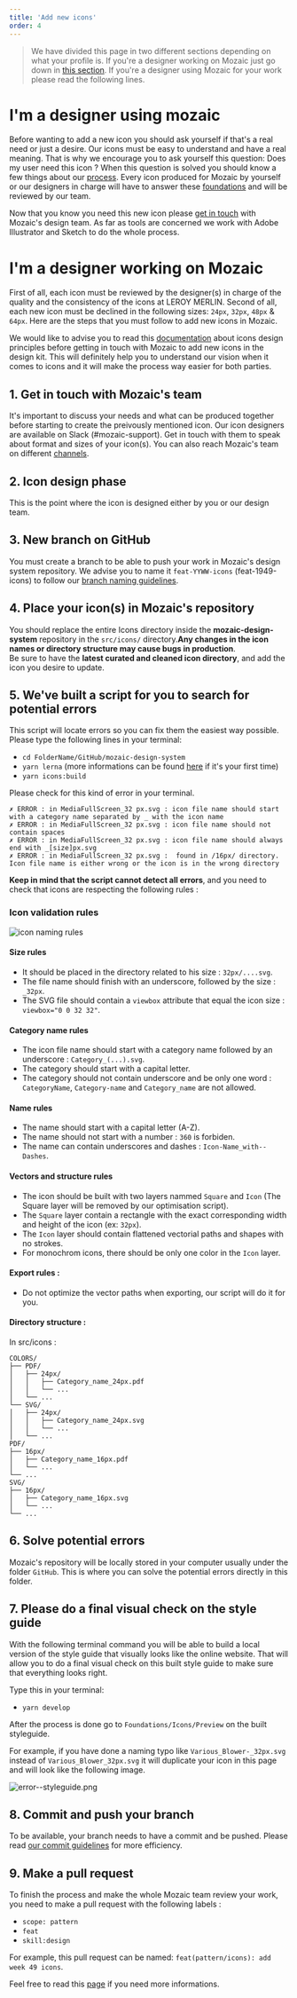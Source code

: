 ```yaml
---
title: 'Add new icons'
order: 4
---
```


> We have divided this page in two different sections depending on what your profile is. If you're a designer working on Mozaic just go down in [this section](/Contributing/Designers/AddNewIcons/#im-a-designer-working-on-mozaic). If you're a designer using Mozaic for your work please read the following lines.

# I'm a designer using mozaic

Before wanting to add a new icon you should ask yourself if that's a real need or just a desire. Our icons must be easy to understand and have a real meaning. That is why we encourage you to ask yourself this question: Does my user need this icon ? When this question is solved you should know a few things about our [process](/Contributing/SubmitChanges/AddNewPattern/). Every icon produced for Mozaic by yourself or our designers in charge will have to answer these [foundations](/Foundations/Icons/designers/) and will be reviewed by our team.

Now that you know you need this new icon please [get in touch](/Contributing/Designers/AddNewIcons/#1-get-in-touch-with-mozaics-team) with Mozaic's design team. As far as tools are concerned we work with Adobe Illustrator and Sketch to do the whole process.

# I'm a designer working on Mozaic

First of all, each icon must be reviewed by the designer(s) in charge of the quality and the consistency of the icons at LEROY MERLIN. Second of all, each new icon must be declined in the following sizes: `24px`, `32px`, `48px` & `64px`. Here are the steps that you must follow to add new icons in Mozaic.

We would like to advise you to read this [documentation](/Foundations/Icons/designers/) about icons design principles before getting in touch with Mozaic to add new icons in the design kit. This will definitely help you to understand our vision when it comes to icons and it will make the process way easier for both parties.

## 1. Get in touch with Mozaic's team

It's important to discuss your needs and what can be produced together before starting to create the preivously mentioned icon. Our icon designers are available on Slack (#mozaic-support). Get in touch with them to speak about format and sizes of your icon(s). You can also reach Mozaic's team on different [channels](/Help/).

## 2. Icon design phase

This is the point where the icon is designed either by you or our design team.

## 3. New branch on GitHub

You must create a branch to be able to push your work in Mozaic's design system repository. We advise you to name it `feat-YYWW-icons` (feat-1949-icons) to follow our [branch naming guidelines](/Contributing/Developers/GitConventions/#branch-names).

## 4. Place your icon(s) in Mozaic's repository

You should replace the entire Icons directory inside the **mozaic-design-system** repository in the `src/icons/` directory.**Any changes in the icon names or directory structure may cause bugs in production**.  
Be sure to have the **latest curated and cleaned icon directory**, and add the icon you desire to update.

## 5. We've built a script for you to search for potential errors

This script will locate errors so you can fix them the easiest way possible. Please type the following lines in your terminal:

- `cd FolderName/GitHub/mozaic-design-system`
- `yarn lerna` (more informations can be found [here](/GetStarted/Developers/Installation/) if it's your first time)
- `yarn icons:build`

Please check for this kind of error in your terminal.

```
✗ ERROR : in MediaFullScreen_32 px.svg : icon file name should start with a category name separated by _ with the icon name
✗ ERROR : in MediaFullScreen_32 px.svg : icon file name should not contain spaces
✗ ERROR : in MediaFullScreen_32 px.svg : icon file name should always end with _[size]px.svg
✗ ERROR : in MediaFullScreen_32 px.svg :  found in /16px/ directory. Icon file name is either wrong or the icon is in the wrong directory
```

**Keep in mind that the script cannot detect all errors**, and you need to check that icons are respecting the following rules :

### Icon validation rules

![icon naming rules](naming-rules.jpg)

#### Size rules

- It should be placed in the directory related to his size : `32px/....svg`.
- The file name should finish with an underscore, followed by the size : `_32px`.
- The SVG file should contain a `viewbox` attribute that equal the icon size : `viewbox="0 0 32 32"`.

#### Category name rules

- The icon file name should start with a category name followed by an underscore : `Category_(...).svg`.
- The category should start with a capital letter.
- The category should not contain underscore and be only one word : `CategoryName`, `Category-name` and `Category_name` are not allowed.

#### Name rules

- The name should start with a capital letter (A-Z).
- The name should not start with a number : `360` is forbiden.
- The name can contain underscores and dashes : `Icon-Name_with--Dashes`.

#### Vectors and structure rules

- The icon should be built with two layers nammed `Square` and `Icon` (The Square layer will be removed by our optimisation script).
- The `Square` layer contain a rectangle with the exact corresponding width and height of the icon (ex: `32px`).
- The `Icon` layer should contain flattened vectorial paths and shapes with no strokes.
- For monochrom icons, there should be only one color in the `Icon` layer.

#### Export rules :

- Do not optimize the vector paths when exporting, our script will do it for you.

#### Directory structure :

In src/icons :

```
COLORS/
├── PDF/
│   ├── 24px/
│   │   ├── Category_name_24px.pdf
│   │   └── ...
│   └── ...
└── SVG/
│   ├── 24px/
│   │   ├── Category_name_24px.svg
│   │   └── ...
│   └── ...
PDF/
├── 16px/
│   ├── Category_name_16px.pdf
│   └── ...
└── ...
SVG/
├── 16px/
│   ├── Category_name_16px.svg
│   └── ...
└── ...
```

## 6. Solve potential errors

Mozaic's repository will be locally stored in your computer usually under the folder `GitHub`. This is where you can solve the potential errors directly in this folder.

## 7. Please do a final visual check on the style guide

With the following terminal command you will be able to build a local version of the style guide that visually looks like the online website. That will allow you to do a final visual check on this built style guide to make sure that everything looks right.

Type this in your terminal:

- `yarn develop`

After the process is done go to `Foundations/Icons/Preview` on the built styleguide.

For example, if you have done a naming typo like `Various_Blower-_32px.svg` instead of `Various_Blower_32px.svg` it will duplicate your icon in this page and will look like the following image.

![error--styleguide.png](error--styleguide.png)

## 8. Commit and push your branch

To be available, your branch needs to have a commit and be pushed. Please read [our commit guidelines](/Contributing/Developers/GitConventions/#commit-message) for more efficiency.

## 9. Make a pull request

To finish the process and make the whole Mozaic team review your work, you need to make a pull request with the following labels :

- `scope: pattern`
- `feat`
- `skill:design`

For example, this pull request can be named: `feat(pattern/icons): add week 49 icons`.

Feel free to read this [page](/Contributing/Developers/GitConventions/#pull-requests) if you need more informations.
